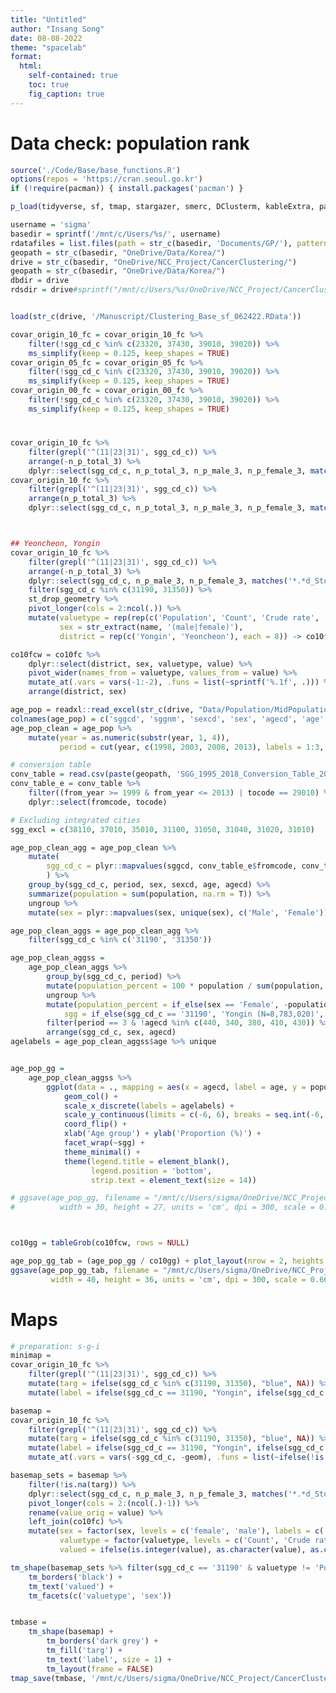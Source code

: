 ```yaml
---
title: "Untitled"
author: "Insang Song"
date: 08-08-2022
theme: "spacelab"
format:
  html:
    self-contained: true
    toc: true
    fig_caption: true
---
```



# Data check: population rank
```r
source('./Code/Base/base_functions.R')
options(repos = 'https://cran.seoul.go.kr')
if (!require(pacman)) { install.packages('pacman') } 

p_load(tidyverse, sf, tmap, stargazer, smerc, DClusterm, kableExtra, patchwork, rmapshaper, spdep, patchwork, ggExtra, gridExtra)

username = 'sigma'
basedir = sprintf('/mnt/c/Users/%s/', username)
rdatafiles = list.files(path = str_c(basedir, 'Documents/GP/'), pattern = '*.RData', full.names = TRUE)
geopath = str_c(basedir, "OneDrive/Data/Korea/")
drive = str_c(basedir, "OneDrive/NCC_Project/CancerClustering/")
geopath = str_c(basedir, "OneDrive/Data/Korea/")
dbdir = drive  
rdsdir = drive#sprintf("/mnt/c/Users/%s/OneDrive/NCC_Project/CancerClustering/", username)


load(str_c(drive, '/Manuscript/Clustering_Base_sf_062422.RData'))

covar_origin_10_fc = covar_origin_10_fc %>%
    filter(!sgg_cd_c %in% c(23320, 37430, 39010, 39020)) %>%
    ms_simplify(keep = 0.125, keep_shapes = TRUE)
covar_origin_05_fc = covar_origin_05_fc %>%
    filter(!sgg_cd_c %in% c(23320, 37430, 39010, 39020)) %>%
    ms_simplify(keep = 0.125, keep_shapes = TRUE)
covar_origin_00_fc = covar_origin_00_fc %>%
    filter(!sgg_cd_c %in% c(23320, 37430, 39010, 39020)) %>%
    ms_simplify(keep = 0.125, keep_shapes = TRUE)


```



#
```r
covar_origin_10_fc %>%
    filter(grepl('^(11|23|31)', sgg_cd_c)) %>%
    arrange(-n_p_total_3) %>%
    dplyr::select(sgg_cd_c, n_p_total_3, n_p_male_3, n_p_female_3, matches('*.*d_Stomach_*.*(male)_3')) 
covar_origin_10_fc %>%
    filter(grepl('^(11|23|31)', sgg_cd_c)) %>%
    arrange(n_p_total_3) %>%
    dplyr::select(sgg_cd_c, n_p_total_3, n_p_male_3, n_p_female_3, matches('*.*d_Stomach_*.*(male)_3'))



## Yeoncheon, Yongin
covar_origin_10_fc %>%
    filter(grepl('^(11|23|31)', sgg_cd_c)) %>%
    arrange(-n_p_total_3) %>%
    dplyr::select(sgg_cd_c, n_p_male_3, n_p_female_3, matches('*.*d_Stomach_*.*(male)_3')) %>%
    filter(sgg_cd_c %in% c(31190, 31350)) %>%
    st_drop_geometry %>% 
    pivot_longer(cols = 2:ncol(.)) %>%
    mutate(valuetype = rep(rep(c('Population', 'Count', 'Crude rate', 'Age-standardized rate'), each=2), 2),
           sex = str_extract(name, '(male|female)'),
           district = rep(c('Yongin', 'Yeoncheon'), each = 8)) -> co10fc

co10fcw = co10fc %>%
    dplyr::select(district, sex, valuetype, value) %>%
    pivot_wider(names_from = valuetype, values_from = value) %>%
    mutate_at(.vars = vars(-1:-2), .funs = list(~sprintf('%.1f', .))) %>%
    arrange(district, sex)

```

```r
age_pop = readxl::read_excel(str_c(drive, "Data/Population/MidPopulation_1999_2013_age.xlsx"))
colnames(age_pop) = c('sggcd', 'sggnm', 'sexcd', 'sex', 'agecd', 'age', 'year', 'population')
age_pop_clean = age_pop %>%
    mutate(year = as.numeric(substr(year, 1, 4)),
           period = cut(year, c(1998, 2003, 2008, 2013), labels = 1:3, right = TRUE))

# conversion table
conv_table = read.csv(paste(geopath, 'SGG_1995_2018_Conversion_Table_201108.csv', sep = ''), fileEncoding = 'EUC-KR')
conv_table_e = conv_table %>%
    filter((from_year >= 1999 & from_year <= 2013) | tocode == 29010) %>%
    dplyr::select(fromcode, tocode)

# Excluding integrated cities
sgg_excl = c(38110, 37010, 35010, 31100, 31050, 31040, 31020, 31010)

age_pop_clean_agg = age_pop_clean %>%
    mutate(
        sgg_cd_c = plyr::mapvalues(sggcd, conv_table_e$fromcode, conv_table_e$tocode)
        ) %>%
    group_by(sgg_cd_c, period, sex, sexcd, age, agecd) %>%
    summarize(population = sum(population, na.rm = T)) %>%
    ungroup %>%
    mutate(sex = plyr::mapvalues(sex, unique(sex), c('Male', 'Female')))

age_pop_clean_aggs = age_pop_clean_agg %>%
    filter(sgg_cd_c %in% c('31190', '31350'))

age_pop_clean_aggss = 
    age_pop_clean_aggs %>%
        group_by(sgg_cd_c, period) %>%
        mutate(population_percent = 100 * population / sum(population, na.rm = TRUE)) %>%
        ungroup %>%
        mutate(population_percent = if_else(sex == 'Female', -population_percent, population_percent),
            sgg = if_else(sgg_cd_c == '31190', 'Yongin (N=8,783,020)', 'Yeoncheon (N=224,418)')) %>%
        filter(period == 3 & !agecd %in% c(440, 340, 380, 410, 430)) %>%
        arrange(sgg_cd_c, sex, agecd)
agelabels = age_pop_clean_aggss$age %>% unique


age_pop_gg = 
    age_pop_clean_aggss %>%
        ggplot(data = ., mapping = aes(x = agecd, label = age, y = population_percent, fill = sex)) +
            geom_col() +
            scale_x_discrete(labels = agelabels) +
            scale_y_continuous(limits = c(-6, 6), breaks = seq.int(-6, 6, 3), labels = c(6, 3, 0, 3, 6)) +
            coord_flip() +
            xlab('Age group') + ylab('Proportion (%)') +
            facet_wrap(~sgg) +
            theme_minimal() +
            theme(legend.title = element_blank(),
                  legend.position = 'bottom',
                  strip.text = element_text(size = 14))

# ggsave(age_pop_gg, filename = "/mnt/c/Users/sigma/OneDrive/NCC_Project/CancerClustering/Output/Age_groups_pyramid_081122.png", device = 'png',
#          width = 30, height = 27, units = 'cm', dpi = 300, scale = 0.66, bg = 'white')



co10gg = tableGrob(co10fcw, rows = NULL)

age_pop_gg_tab = (age_pop_gg / co10gg) + plot_layout(nrow = 2, heights = c(0.7, 0.3))
ggsave(age_pop_gg_tab, filename = "/mnt/c/Users/sigma/OneDrive/NCC_Project/CancerClustering/Output/Age_groups_pyramid_table_081122.png", device = 'png',
         width = 40, height = 36, units = 'cm', dpi = 300, scale = 0.66, bg = 'white')


```


# Maps
```r
# preparation: s-g-i
minimap = 
covar_origin_10_fc %>%
    filter(grepl('^(11|23|31)', sgg_cd_c)) %>%
    mutate(targ = ifelse(sgg_cd_c %in% c(31190, 31350), "blue", NA)) %>%
    mutate(label = ifelse(sgg_cd_c == 31190, "Yongin", ifelse(sgg_cd_c == 31350, "Yeoncheon", NA)))

basemap = 
covar_origin_10_fc %>%
    filter(grepl('^(11|23|31)', sgg_cd_c)) %>%
    mutate(targ = ifelse(sgg_cd_c %in% c(31190, 31350), "blue", NA)) %>%
    mutate(label = ifelse(sgg_cd_c == 31190, "Yongin", ifelse(sgg_cd_c == 31350, "Yeoncheon", NA))) %>%
    mutate_at(.vars = vars(-sgg_cd_c, -geom), .funs = list(~ifelse(!is.na(targ), ., NA)))

basemap_sets = basemap %>%
    filter(!is.na(targ)) %>%
    dplyr::select(sgg_cd_c, n_p_male_3, n_p_female_3, matches('*.*d_Stomach_*.*(male)_3')) %>%
    pivot_longer(cols = 2:(ncol(.)-1)) %>%
    rename(value_orig = value) %>%
    left_join(co10fc) %>%
    mutate(sex = factor(sex, levels = c('female', 'male'), labels = c('Female', 'Male')),
           valuetype = factor(valuetype, levels = c('Count', 'Crude rate', 'Age-standardized rate')),
           valued = ifelse(is.integer(value), as.character(value), as.character(round(value, 1))))

```

```r
tm_shape(basemap_sets %>% filter(sgg_cd_c == '31190' & valuetype != 'Population')) +
    tm_borders('black') +
    tm_text('valued') +
    tm_facets(c('valuetype', 'sex'))


tmbase = 
    tm_shape(basemap) +
        tm_borders('dark grey') +
        tm_fill('targ') +
        tm_text('label', size = 1) + 
        tm_layout(frame = FALSE)
tmap_save(tmbase, '/mnt/c/Users/sigma/OneDrive/NCC_Project/CancerClustering/Output/basemap_081122.png', width = 8, height = 9, units = 'in', dpi = 300)


```